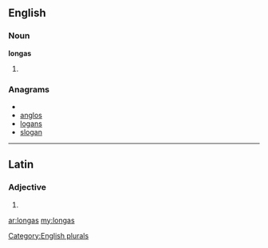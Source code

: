 ==English==

===Noun===
'''longas'''

# {{plural of|[[longa]]}}

===Anagrams===
* {{alphagram|aglnos}}
* [[anglos#English|anglos]]
* [[logans#English|logans]]
* [[slogan#English|slogan]]

[[Category:English plurals]]

----
==Latin==

===Adjective===
{{la-adj-form|longās}}

# {{inflection of|longus|longus|acc|f|p|lang=la}}
{{rfc-auto}}

[[ar:longas]]
[[my:longas]]